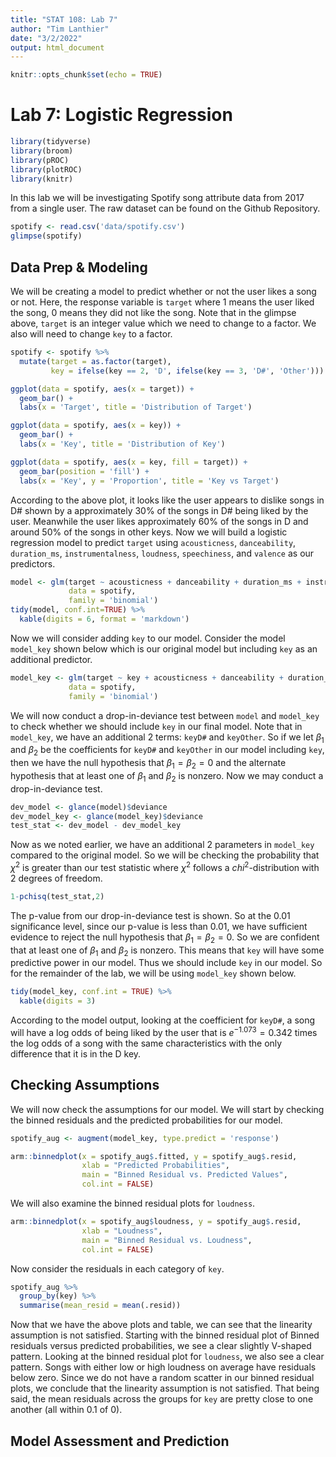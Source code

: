 ```yaml
---
title: "STAT 108: Lab 7"
author: "Tim Lanthier"
date: "3/2/2022"
output: html_document
---
```


```r
knitr::opts_chunk$set(echo = TRUE)
```

# Lab 7: Logistic Regression
```r
library(tidyverse)
library(broom)
library(pROC)
library(plotROC)
library(knitr)
```

In this lab we will be investigating Spotify song attribute data from 2017 from a single user. The raw dataset can be found on the Github Repository.

```r
spotify <- read.csv('data/spotify.csv')
glimpse(spotify)
```


## Data Prep & Modeling

We will be creating a model to predict whether or not the user likes a song or not. Here, the response variable is `target` where 1 means the user liked the song, 0 means they did not like the song. Note that in the glimpse above, `target` is an integer value which we need to change to a factor. We also will need to change `key` to a factor.

```r
spotify <- spotify %>%
  mutate(target = as.factor(target), 
         key = ifelse(key == 2, 'D', ifelse(key == 3, 'D#', 'Other')))
```

```r
ggplot(data = spotify, aes(x = target)) +
  geom_bar() +
  labs(x = 'Target', title = 'Distribution of Target')

ggplot(data = spotify, aes(x = key)) +
  geom_bar() +
  labs(x = 'Key', title = 'Distribution of Key')

ggplot(data = spotify, aes(x = key, fill = target)) +
  geom_bar(position = 'fill') +
  labs(x = 'Key', y = 'Proportion', title = 'Key vs Target')
```
According to the above plot, it looks like the user appears to dislike songs in D# shown by a approximately 30\% of the songs in D# being liked by the user. Meanwhile the user likes approximately 60\% of the songs in D and around 50% of the songs in other keys. Now we will build a logistic regression model to predict `target` using `acousticness`, `danceability`, `duration_ms`, `instrumentalness`, `loudness`, `speechiness`, and `valence` as our predictors.

```r
model <- glm(target ~ acousticness + danceability + duration_ms + instrumentalness + loudness + speechiness + valence,  
             data = spotify, 
             family = 'binomial')
tidy(model, conf.int=TRUE) %>%
  kable(digits = 6, format = 'markdown')
```
Now we will consider adding `key` to our model. Consider the model `model_key` shown below which is our original model but including `key` as an additional predictor.

```r
model_key <- glm(target ~ key + acousticness + danceability + duration_ms + instrumentalness + loudness + speechiness + valence,  
             data = spotify, 
             family = 'binomial')
```
We will now conduct a drop-in-deviance test between `model` and `model_key` to check whether we should include `key` in our final model. Note that in `model_key`, we have an additional 2 terms: `keyD#` and `keyOther`. So if we let $\beta_1$ and $\beta_2$ be the coefficients for `keyD#` and `keyOther` in our model including `key`, then we have the null hypothesis that $\beta_1 = \beta_2 = 0$ and the alternate hypothesis that at least one of $\beta_1$ and $\beta_2$ is nonzero. Now we may conduct a drop-in-deviance test.

```r
dev_model <- glance(model)$deviance
dev_model_key <- glance(model_key)$deviance
test_stat <- dev_model - dev_model_key
```

Now as we noted earlier, we have an additional 2 parameters in `model_key` compared to the original model. So we will be checking the probability that $\chi^2$ is greater than our test statistic where $\chi^2$ follows a $chi^2$-distribution with 2 degrees of freedom.

```r
1-pchisq(test_stat,2)
```

The p-value from our drop-in-deviance test is shown. So at the 0.01 significance level, since our p-value is less than 0.01, we have sufficient evidence to reject the null hypothesis that $\beta_1 = \beta_2 = 0$. So we are confident that at least one of $\beta_1$ and $\beta_2$ is nonzero. This means that `key` will have some predictive power in our model. Thus we should include `key` in our model. So for the remainder of the lab, we will be using `model_key` shown below.

```r
tidy(model_key, conf.int = TRUE) %>%
  kable(digits = 3)
```

According to the model output, looking at the coefficient for `keyD#`, a song will have a log odds of being liked by the user that is $e^{-1.073} = 0.342$ times the log odds of a song with the same characteristics with the only difference that it is in the D key.

## Checking Assumptions

We will now check the assumptions for our model. We will start by checking the binned residuals and the predicted probabilities for our model.

```r
spotify_aug <- augment(model_key, type.predict = 'response')

arm::binnedplot(x = spotify_aug$.fitted, y = spotify_aug$.resid,
                xlab = "Predicted Probabilities", 
                main = "Binned Residual vs. Predicted Values", 
                col.int = FALSE)
```
We will also examine the binned residual plots for `loudness`.
```r
arm::binnedplot(x = spotify_aug$loudness, y = spotify_aug$.resid,
                xlab = "Loudness", 
                main = "Binned Residual vs. Loudness", 
                col.int = FALSE)
```
Now consider the residuals in each category of `key`.

```r
spotify_aug %>%
  group_by(key) %>%
  summarise(mean_resid = mean(.resid))
```

Now that we have the above plots and table, we can see that the linearity assumption is not satisfied. Starting with the binned residual plot of Binned residuals versus predicted probabilities, we see a clear slightly V-shaped pattern. Looking at the binned residual plot for `loudness`, we also see a clear pattern. Songs with either low or high loudness on average have residuals below zero. Since we do not have a random scatter in our binned residual plots, we conclude that the linearity assumption is not satisfied. That being said, the mean residuals across the groups for `key` are pretty close to one another (all within 0.1 of 0).

## Model Assessment and Prediction


